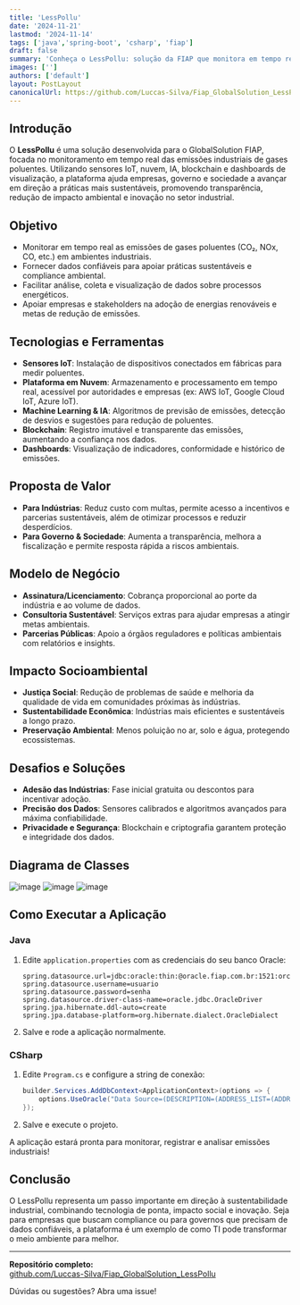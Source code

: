 ```yaml
---
title: 'LessPollu'
date: '2024-11-21'
lastmod: '2024-11-14'
tags: ['java','spring-boot', 'csharp', 'fiap']
draft: false
summary: 'Conheça o LessPollu: solução da FIAP que monitora em tempo real a emissão de gases poluentes de indústrias, integra IoT, IA, blockchain e dashboards para apoiar práticas mais sustentáveis, gerar valor socioambiental e facilitar compliance ambiental.'
images: ['']
authors: ['default']
layout: PostLayout
canonicalUrl: https://github.com/Luccas-Silva/Fiap_GlobalSolution_LessPollu
---
```


## Introdução

O **LessPollu** é uma solução desenvolvida para o GlobalSolution FIAP, focada no monitoramento em tempo real das emissões industriais de gases poluentes. Utilizando sensores IoT, nuvem, IA, blockchain e dashboards de visualização, a plataforma ajuda empresas, governo e sociedade a avançar em direção a práticas mais sustentáveis, promovendo transparência, redução de impacto ambiental e inovação no setor industrial.

<TOCInline toc={props.toc} exclude="Introdução" />

## Objetivo

- Monitorar em tempo real as emissões de gases poluentes (CO₂, NOx, CO, etc.) em ambientes industriais.
- Fornecer dados confiáveis para apoiar práticas sustentáveis e compliance ambiental.
- Facilitar análise, coleta e visualização de dados sobre processos energéticos.
- Apoiar empresas e stakeholders na adoção de energias renováveis e metas de redução de emissões.

## Tecnologias e Ferramentas

- **Sensores IoT**: Instalação de dispositivos conectados em fábricas para medir poluentes.
- **Plataforma em Nuvem**: Armazenamento e processamento em tempo real, acessível por autoridades e empresas (ex: AWS IoT, Google Cloud IoT, Azure IoT).
- **Machine Learning & IA**: Algoritmos de previsão de emissões, detecção de desvios e sugestões para redução de poluentes.
- **Blockchain**: Registro imutável e transparente das emissões, aumentando a confiança nos dados.
- **Dashboards**: Visualização de indicadores, conformidade e histórico de emissões.

## Proposta de Valor

- **Para Indústrias**: Reduz custo com multas, permite acesso a incentivos e parcerias sustentáveis, além de otimizar processos e reduzir desperdícios.
- **Para Governo & Sociedade**: Aumenta a transparência, melhora a fiscalização e permite resposta rápida a riscos ambientais.

## Modelo de Negócio

- **Assinatura/Licenciamento**: Cobrança proporcional ao porte da indústria e ao volume de dados.
- **Consultoria Sustentável**: Serviços extras para ajudar empresas a atingir metas ambientais.
- **Parcerias Públicas**: Apoio a órgãos reguladores e políticas ambientais com relatórios e insights.

## Impacto Socioambiental

- **Justiça Social**: Redução de problemas de saúde e melhoria da qualidade de vida em comunidades próximas às indústrias.
- **Sustentabilidade Econômica**: Indústrias mais eficientes e sustentáveis a longo prazo.
- **Preservação Ambiental**: Menos poluição no ar, solo e água, protegendo ecossistemas.

## Desafios e Soluções

- **Adesão das Indústrias**: Fase inicial gratuita ou descontos para incentivar adoção.
- **Precisão dos Dados**: Sensores calibrados e algoritmos avançados para máxima confiabilidade.
- **Privacidade e Segurança**: Blockchain e criptografia garantem proteção e integridade dos dados.

## Diagrama de Classes

![image](https://github.com/user-attachments/assets/5712457d-a3ef-4ef5-b247-bc16c2a708f0)
![image](https://github.com/user-attachments/assets/7fbf4119-1dd1-4baf-bdc6-0ba222f7fbb1)
![image](https://github.com/user-attachments/assets/10392227-d40f-480f-b1f2-b466b3f8d61c)

## Como Executar a Aplicação

### Java

1. Edite `application.properties` com as credenciais do seu banco Oracle:
   ```properties
   spring.datasource.url=jdbc:oracle:thin:@oracle.fiap.com.br:1521:orcl
   spring.datasource.username=usuario
   spring.datasource.password=senha
   spring.datasource.driver-class-name=oracle.jdbc.OracleDriver
   spring.jpa.hibernate.ddl-auto=create
   spring.jpa.database-platform=org.hibernate.dialect.OracleDialect
   ```
2. Salve e rode a aplicação normalmente.

### CSharp

1. Edite `Program.cs` e configure a string de conexão:
   ```csharp
   builder.Services.AddDbContext<ApplicationContext>(options => {
       options.UseOracle("Data Source=(DESCRIPTION=(ADDRESS_LIST=(ADDRESS=(PROTOCOL=TCP)(HOST=oracle.fiap.com.br)(PORT=1521))) (CONNECT_DATA=(SERVER=DEDICATED)(SID=ORCL)));User Id=********;Password=******;");
   });
   ```
2. Salve e execute o projeto.

A aplicação estará pronta para monitorar, registrar e analisar emissões industriais!

## Conclusão

O LessPollu representa um passo importante em direção à sustentabilidade industrial, combinando tecnologia de ponta, impacto social e inovação. Seja para empresas que buscam compliance ou para governos que precisam de dados confiáveis, a plataforma é um exemplo de como TI pode transformar o meio ambiente para melhor.

---

**Repositório completo:**  
[github.com/Luccas-Silva/Fiap_GlobalSolution_LessPollu](https://github.com/Luccas-Silva/Fiap_GlobalSolution_LessPollu)

Dúvidas ou sugestões? Abra uma issue!
